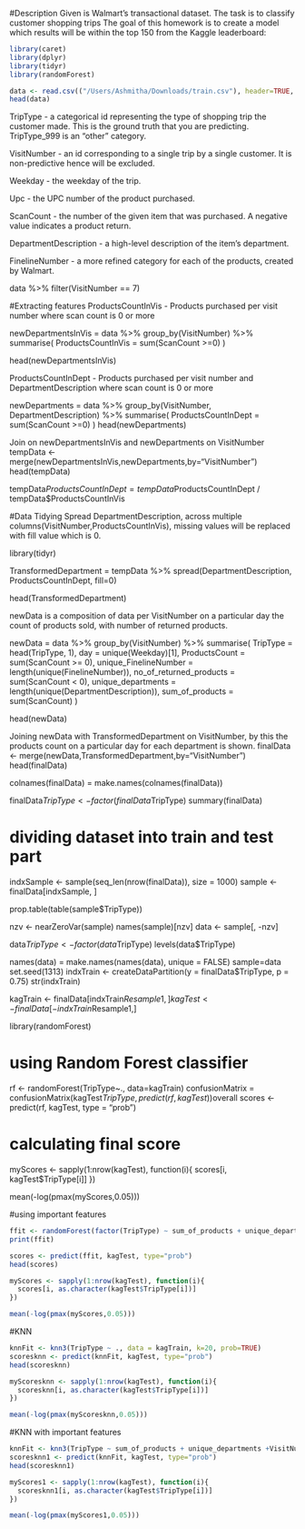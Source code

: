 #Description Given is Walmart's transactional dataset. The task is to classify customer shopping trips The goal of this homework is to create a model which results will be within the top 150 from the Kaggle leaderboard:

```r
library(caret)
library(dplyr)
library(tidyr)
library(randomForest)

data <- read.csv(("/Users/Ashmitha/Downloads/train.csv"), header=TRUE, sep=",", encoding="UTF-8")
head(data)

```

TripType - a categorical id representing the type of shopping trip the customer made. This is the ground truth that you are predicting. TripType_999 is an "other" category.

VisitNumber - an id corresponding to a single trip by a single customer. It is non-predictive hence will be excluded.

Weekday - the weekday of the trip.

Upc - the UPC number of the product purchased.

ScanCount - the number of the given item that was purchased. A negative value indicates a product return.

DepartmentDescription - a high-level description of the item's department.

FinelineNumber - a more refined category for each of the products, created by Walmart.

data %>% filter(VisitNumber == 7)

#Extracting features
ProductsCountInVis - Products purchased per visit number where scan count is 0 or more

newDepartmentsInVis = data %>%
  group_by(VisitNumber) %>%
  summarise(
    ProductsCountInVis = sum(ScanCount >=0)
  )

head(newDepartmentsInVis)

ProductsCountInDept - Products purchased per visit number and DepartmentDescription where scan count is 0 or more

newDepartments = data %>%
  group_by(VisitNumber, DepartmentDescription) %>%
  summarise(
    ProductsCountInDept = sum(ScanCount >=0)
  )
head(newDepartments)

Join on newDepartmentsInVis and newDepartments on VisitNumber
tempData <- merge(newDepartmentsInVis,newDepartments,by="VisitNumber")
head(tempData)

tempData$ProductsCountInDept = tempData$ProductsCountInDept / tempData$ProductsCountInVis  

#Data Tidying
Spread DepartmentDescription, across multiple columns(VisitNumber,ProductsCountInVis), missing values will be replaced with fill value which is 0.

library(tidyr)

TransformedDepartment = tempData %>%
  spread(DepartmentDescription, ProductsCountInDept, fill=0)

head(TransformedDepartment)

newData is a composition of data per VisitNumber on a particular day the count of products sold, with number of returned products.

newData = data %>%
  group_by(VisitNumber) %>%
  summarise(
    TripType = head(TripType, 1),
    day = unique(Weekday)[1], 
    ProductsCount = sum(ScanCount >= 0),
    unique_FinelineNumber = length(unique(FinelineNumber)),
    no_of_returned_products = sum(ScanCount < 0),
    unique_departments = length(unique(DepartmentDescription)),
    sum_of_products = sum(ScanCount)
  )

head(newData)

Joining newData with TransformedDepartment on VisitNumber, by this the products count on a particular day for each department is shown.
finalData <- merge(newData,TransformedDepartment,by="VisitNumber")
head(finalData)

colnames(finalData) = make.names(colnames(finalData))

finalData$TripType <-factor(finalData$TripType)
summary(finalData)

# dividing dataset into train and test part
indxSample <- sample(seq_len(nrow(finalData)), size = 1000)
sample <- finalData[indxSample, ]

prop.table(table(sample$TripType))

nzv <- nearZeroVar(sample)
names(sample)[nzv]
data <- sample[, -nzv]

data$TripType <- factor(data$TripType)
levels(data$TripType)

names(data) = make.names(names(data), unique = FALSE)
sample=data
set.seed(1313)
indxTrain <- createDataPartition(y = finalData$TripType, p = 0.75)
str(indxTrain)

kagTrain <- finalData[indxTrain$Resample1,]
kagTest <- finalData[-indxTrain$Resample1,]

library(randomForest)

# using Random Forest classifier
rf <- randomForest(TripType~., data=kagTrain)
confusionMatrix = confusionMatrix(kagTest$TripType, predict(rf, kagTest))$overall
scores <- predict(rf, kagTest, type = "prob")

# calculating final score
myScores <- sapply(1:nrow(kagTest), function(i){
  scores[i, kagTest$TripType[i]]
})

mean(-log(pmax(myScores,0.05)))

#using important features
```r
ffit <- randomForest(factor(TripType) ~ sum_of_products + unique_departments +VisitNumber, data=kagTrain, importance = TRUE)
print(ffit)

scores <- predict(ffit, kagTest, type="prob")
head(scores)

myScores <- sapply(1:nrow(kagTest), function(i){
  scores[i, as.character(kagTest$TripType[i])]
})

mean(-log(pmax(myScores,0.05)))
```

#KNN 
```r
knnFit <- knn3(TripType ~ ., data = kagTrain, k=20, prob=TRUE)
scoresknn <- predict(knnFit, kagTest, type="prob")
head(scoresknn)

myScoresknn <- sapply(1:nrow(kagTest), function(i){
  scoresknn[i, as.character(kagTest$TripType[i])]
})

mean(-log(pmax(myScoresknn,0.05)))
```

#KNN with important features
```r
knnFit <- knn3(TripType ~ sum_of_products + unique_departments +VisitNumber, data = kagTrain, k=20, prob=TRUE)
scoresknn1 <- predict(knnFit, kagTest, type="prob")
head(scoresknn1)

myScores1 <- sapply(1:nrow(kagTest), function(i){
  scoresknn1[i, as.character(kagTest$TripType[i])]
})

mean(-log(pmax(myScores1,0.05)))
```
